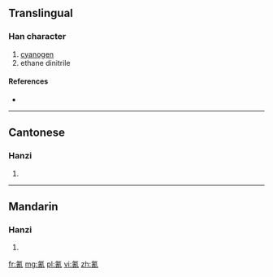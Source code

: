 ==Translingual==

===Han character===
{{Han char|rn=84|rad=气|as=08|sn=12|four=80217|canj=ONQMB}}

# [[cyanogen]]
# ethane dinitrile

====References====
* {{Han ref|kx=0600.011|dkj=17072|hdz=32013.030|uh=6C30|ud=27696|bh=D9E6|bd=55782}}

----

==Cantonese==

===Hanzi===
{{yue-hanzi|jyut=|y=ching1}}

# {{defn|lang=yue|sort=气08}}

----

==Mandarin==

===Hanzi===
{{cmn-hanzi|pin=[[qíng]] ([[qing2]])|wg=ch'ing<sup>2</sup>}}

# {{defn|lang=cmn|sort=气08}}

[[fr:氰]]
[[mg:氰]]
[[pl:氰]]
[[vi:氰]]
[[zh:氰]]
